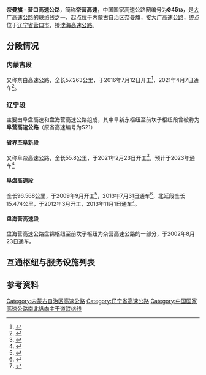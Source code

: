 {{中国高速公路信息框
|编号=G4513
|名称=奈曼旗 - 营口高速公路
|路线简称=奈营
|起点=[[内蒙古自治区|内蒙古自治区]][[通辽市|通辽市]][[奈曼旗|奈曼旗]]{{China Expwy Name|G45}}奈曼枢纽
|终点=[[辽宁省|辽宁省]][[营口市|营口市]][[大石桥市|大石桥市]]{{China Expwy Name|G15}}前坎子枢纽
|最近通车日期=2021年4月7日
}}
'''奈曼旗 - 营口高速公路'''，简称'''奈营高速'''，中国国家高速公路网编号为'''G45<small>13</small>'''，是[[大广高速公路|大广高速公路]]的联络线之一，起点位于[[内蒙古自治区|内蒙古自治区]][[奈曼旗|奈曼旗]]，接[[大广高速公路|大广高速公路]]，终点位于[[辽宁省|辽宁省]][[营口市|营口市]]，接[[沈海高速公路|沈海高速公路]]。

==分段情况==
===内蒙古段===
又称奈白高速公路，全长57.263公里，于2016年7月12日开工<ref>{{Cite web|title=奈白高速通辽境内段正式开通运营_正北方网|url=http://www.northnews.cn/news/2021/0407/1983535.html|access-date=2022-01-21|work=www.northnews.cn|archive-date=2022-01-21|archive-url=https://web.archive.org/web/20220121125806/http://www.northnews.cn/news/2021/0407/1983535.html|dead-url=no}}</ref>，2021年4月7日通车<ref>{{Cite web|title=好消息！通辽境内奈白高速今日正式开通运营|url=http://www.tongliaowang.com/2021/04/07/99500291.html|accessdate=2021-04-08|work=中国通辽网|archive-date=2021-04-08|archive-url=https://web.archive.org/web/20210408004608/http://www.tongliaowang.com/2021/04/07/99500291.html|dead-url=no}}</ref>。
===辽宁段===
主要由阜盘高速和盘海营高速公路组成，其中阜新东枢纽至前坎子枢纽段曾被称为'''阜营高速公路'''（原省高速编号为S21）
====省界至阜新段====
又称阜奈高速公路，全长55.8公里，于2021年2月23日开工<ref>{{Cite web|title=阜新-奈曼旗高速公路开工建设！|url=http://www.fuxin.gov.cn/newsinfo.jsp?id=477155|access-date=2022-01-21|work=www.fuxin.gov.cn|archive-date=2022-01-21|archive-url=https://web.archive.org/web/20220121121917/http://www.fuxin.gov.cn/newsinfo.jsp?id=477155|dead-url=no}}</ref>，预计于2023年通车<ref>{{Cite web|title=阜奈高速公路开建 连通辽宁、内蒙古重要出海通道_阜新|url=http://www.sohu.com/a/452414590_162758|accessdate=2021-04-06|work=www.sohu.com|language=en|archive-date=2021-04-07|archive-url=https://web.archive.org/web/20210407000209/https://www.sohu.com/a/452414590_162758|dead-url=no}}</ref>
====阜盘高速段====
全长96.568公里，于2009年9月开工<ref>{{Cite web|title=阜新至盘锦高速昨通车辽宁3小时经济圈形成|url=http://www.huaxia.com/lnsy/jrln/xwsc/2013/08/3458920.html|accessdate=2021-01-25|work=www.huaxia.com|archive-date=2021-01-25|archive-url=https://web.archive.org/web/20210125013244/http://www.huaxia.com/lnsy/jrln/xwsc/2013/08/3458920.html|dead-url=no}}</ref>，2013年7月31日通车<ref>{{Cite web|title=[锦州]纵越我市北镇、黑山阜盘高速公路将于7月31日竣工通车 -- 辽宁省交通运输厅|url=http://jtt.ln.gov.cn/xw/lnjtxw/201307/t20130729_2366894.html|accessdate=2021-01-24|work=jtt.ln.gov.cn|archive-date=2021-01-24|archive-url=https://web.archive.org/web/20210124142722/http://jtt.ln.gov.cn/xw/lnjtxw/201307/t20130729_2366894.html|dead-url=no}}</ref>，北延段全长15.474公里，于2012年3月开工，2013年11月1日通车<ref>{{Cite web|title=阜盘高速公路北延伸线昨日建成通车 _新浪辽宁新闻_新浪辽宁|url=http://ln.sina.com.cn/news/m/2013-11-02/072265789.html|accessdate=2021-01-24|work=ln.sina.com.cn|archive-date=2021-01-24|archive-url=https://web.archive.org/web/20210124142622/http://ln.sina.com.cn/news/m/2013-11-02/072265789.html|dead-url=no}}</ref>。
====盘海营高速段====
{{Main|盘海营高速公路}}
盘海营高速公路盘锦枢纽至前坎子枢纽为奈营高速公路的一部分，于2002年8月23日通车。

==互通枢纽与服务设施列表==
{{Start expwy exit box|place=1}}
{{Expwy exit item|type=H|name=奈曼|place=[[通辽市|通辽市]]<br/>[[奈曼旗|奈曼旗]]|place rows=3|highway connection={{China Expwy Name|G45}}}}
{{Expwy exit item|type=E|name=新镇|road connection={{中国国道名|505}}}}
{{Expwy exit item|type=S|name=白音昌}}
{{Expwy exit item|type=E|name=扣河子|place=[[通辽市|通辽市]]<br/>[[库伦旗|库伦旗]]|place rows=1|road connection=294乡道}}
{{Expwy exit item|type=B|name=蒙辽界|state=U|place=蒙辽界|place rows=1}}
{{Expwy exit item|type=E|name=福兴地|state=U|place=[[阜新市|阜新市]]<br/>[[阜新蒙古族自治县|阜新蒙古族自治县]]|place rows=4|road connection={{中国省道名|205|P=辽宁}}}}
{{Expwy exit item|type=E|name=旧庙|state=U|road connection=古务线}}
{{Expwy exit item|type=S|name=白玉都|state=U}}
{{Expwy exit item|type=H|name=阜新东|highway connection={{China Expwy Name|G25}}}}
{{Expwy exit item|type=E|name=玉龙新城|place=[[阜新市|阜新市]]<br/>[[细河区|细河区]]|place rows=1|road connection=玉龙路}}
{{Expwy exit item|type=E|name=水泉|place=[[阜新市|阜新市]]<br/>[[太平区_(阜新市)|太平区]]|place rows=1|road connection=市环线}}
{{Expwy exit item|type=E|name=海棠山|place=[[阜新市|阜新市]]<br/>[[阜新蒙古族自治县|阜新蒙古族自治县]]|place rows=1|road connection={{中国省道名|205|P=辽宁}}}}
{{Expwy exit item|type=E|name=白厂门|place=[[锦州市|锦州市]]<br/>[[黑山县|黑山县]]|place rows=1|road connection={{中国县道名|718}}}}
{{Expwy exit item|type=E|name=大市|place=[[锦州市|锦州市]]<br/>[[北镇市|北镇市]]|place rows=4|road connection={{中国省道名|304|P=辽宁}}}}
{{Expwy exit item|type=E|name=北镇|road connection={{中国国道名|102}}<br/>{{中国国道名|230}}<br/>{{中国省道名|307|P=辽宁}}}}
{{Expwy exit item|type=S|name=北镇}}
{{Expwy exit item|type=E|name=沟帮子}}
{{Expwy exit item|type=E|name=甜水|place=[[盘锦市|盘锦市]]<br/>[[盘山县|盘山县]]|place rows=2|road connection={{中国国道名|305}}|comment=限奈曼旗方向出，营口方向入}}
{{Expwy exit item|type=H|name=盘锦|state=C|highway connection={{China Expwy Name|G1}}<br/>{{China Expwy Name|G16}}|comment=与{{China Expwy Name|G16}}共线段起点}}
{{Expwy exit item|type=E|name=盘锦西|alias=盘锦|state=C|place=[[盘锦市|盘锦市]]<br/>[[兴隆台区|兴隆台区]]|place rows=1|road connection=环城西路（{{中国省道名|325|P=辽宁}}）<br/>兴隆台街}}
{{Expwy exit item|type=E|name=盘锦南|state=C|place=[[盘锦市|盘锦市]]<br/>[[大洼区|大洼区]]|place rows=3|road connection=泰山中路<br/>向海大道}}
{{Expwy exit item|type=H|name=西安|state=C|highway connection={{China Expwy Name|S29|P=Liaoning}}}}
{{Expwy exit item|type=E|name=西安|alias=西安镇|state=C|road connection={{中国省道名|211|P=辽宁}}}}
{{Expwy exit item|type=H|name=石佛|state=C|place=[[营口市|营口市]]<br/>[[大石桥市|大石桥市]]|place rows=3|highway connection={{China Expwy Name|G16}}|comment=与{{China Expwy Name|G16}}共线段终点，限奈曼旗方向入、营口方向出}}
{{Expwy exit item|type=E|name=营口北|road connection={{中国省道名|101|P=辽宁}}}}
{{Expwy exit item|type=H|name=前坎子|highway connection={{China Expwy Name|G15}}}}
{{End expwy exit box|place=1}}

==参考资料==
{{Reflist}}
{{中国国家高速公路网}}
{{内蒙古自治区高速公路}}
{{辽宁省高速公路}}

[[Category:内蒙古自治区高速公路|Category:内蒙古自治区高速公路]]
[[Category:辽宁省高速公路|Category:辽宁省高速公路]]
[[Category:中国国家高速公路南北纵向主干道联络线|Category:中国国家高速公路南北纵向主干道联络线]]